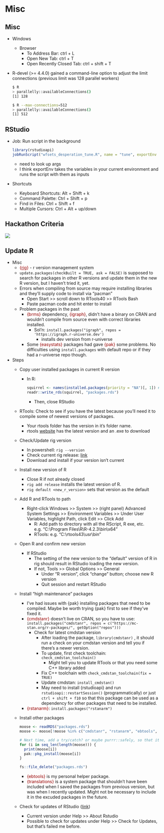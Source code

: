 # Misc {#sec-misc .unnumbered}

## Misc {#sec-misc-misc .unnumbered}

-   Windows

    -   Browser
        -   To Address Bar: ctrl + L
        -   Open New Tab: ctrl + T
        -   Open Recently Closed Tab: ctrl + shift + T

-   R-devel (\>= 4.4.0) gained a command-line option to adjust the limit connections (previous limit was 128 parallel workers)

    ``` bash
    $ R
    > parallelly::availableConnections()
    [1] 128

    $ R --max-connections=512
    > parallelly::availableConnections()
    [1] 512
    ```

## RStudio {#sec-misc-rstud .unnumbered}

-   Job: Run script in the background

    ``` r
    library(rstudioapi)
    jobRunScript("wfsets_desperation_tune.R", name = "tune", exportEnv = "R_GlobalEnv")
    ```

    -   need to look up args
    -   I think exportEnv takes the variables in your current environment and runs the script with them as inputs

-   Shortcuts

    -   Keyboard Shortcuts: Alt + Shift + k
    -   Command Palette: Ctrl + Shift + p
    -   Find in Files: Ctrl + Shift + f
    -   Multiple Cursors: Ctrl + Alt + up/down

## Hackathon Criteria {#sec-misc-hack .unnumbered}

![](./_resources/Misc.resources/1-fPKRR5rUDIXzC_b85HeBzg.jpeg)

## Update R {#sec-misc-update .unnumbered}

-   Misc
    -   [{]{style="color: #990000"}[rig](https://github.com/r-lib/rig){style="color: #990000"}[}]{style="color: #990000"} - r version management system
    -   `update.packages(checkBuilt = TRUE, ask = FALSE)` is supposed to search for packages in other R versions and update them in the new R version, but I haven't tried it, yet.
    -   Errors when compiling from source may require installing libraries and they'll supply code to install via "pacman"
        -   Open Start \>\> scroll down to RTools40 \>\> RTools Bash
        -   Paste pacman code and hit enter to install
    -   Problem packages in the past
        -   [{brms}]{style="color: #990000"} dependency, [{igraph}]{style="color: #990000"}, didn't have a binary on CRAN and wouldn't compile from source even with correct libraries installed.
            -   Sol'n: `install.packages("igraph", repos = 'https://igraph.r-universe.dev')`
                -   installs dev version from r-universe
        -   Some [{easystats}]{style="color: #990000"} packages had gave [{pak}]{style="color: #990000"} some problems. No difficulties using `install.packages` with default repo or if they had a r-universe repo though.
-   Steps
    -   Copy user installed packages in current R version

        -   In R:

            ``` r
            squirrel <- names(installed.packages(priority = "NA")[, 1]) # user installed packages
            readr::write_rds(squirrel, "packages.rds")
            ```

            -   Then, close RStudio

    -   RTools: Check to see if you have the latest because you'll need it to compile some of newest versions of packages.

        -   Your rtools folder has the version in it's folder name.
        -   rtools [website](https://cran.r-project.org/bin/windows/Rtools/) has the latest version and an .exe to download

    -   Check/Update rig version

        -   In powershell: `rig --version`
        -   Check current rig release: [link](https://github.com/r-lib/rig/releases)
        -   Download and install if your version isn't current

    -   Install new version of R

        -   Close R if not already closed
        -   `rig add release` installs the latest version of R.
        -   `rig default <new_r_version>` sets that version as the default

    -   Add R and RTools to path

        -   Right-click Windows \>\> System \>\> (right panel) Advanced System Settings \>\> Environment Variables \>\> Under User Variables, highlight Path, click Edit \>\> Click Add
            -   R: Add path to directory with all the RScript, R exe, etc. e.g. "C:\\Program Files\\R\\R-4.2.3\\bin\\x64"
            -   RTools: e.g. "C:\\rtools43\\usr\\bin"

    -   Open R and confirm new version

        -   If RStudio
            -   The setting of the new version to the "default" version of R in rig should result in RStudio loading the new version.
            -   If not, Tools \>\> Global Options \>\> General
                -   Under "R version", click "change" button; choose new R version
                -   Quit session and restart RStudio

    -   Install "high maintenance" packages

        -   I've had issues with {pak} installing packages that need to be compiled. Maybe be worth trying {pak} first to see if they've fixed it.
        -   [{cmdstanr}]{style="color: #990000"} doesn't live on CRAN, so you have to use: `install.packages("cmdstanr", repos = c("https://mc-stan.org/r-packages/", getOption("repos")))`
            -   Check for latest cmdstan version
                -   After loading the package, `library(cmdstanr)` , it should run a check on your cmdstan version and tell you if there's a newer version.
                -   To update, first check toolchain: `check_cmdstan_toolchain()`
                    -   Might tell you to update RTools or that you need some C++ library added
                -   Fix C++ toolchain with `check_cmdstan_toolchain(fix = TRUE)`
                -   Update cmdstan: `install_cmdstan()`
                -   May need to install {rstudioapi} and run `rstudioapi::restartSession()` (programmatically) or just `ctrl + shift + f10` so that this package can be used as a dependency for other packages that need to be installed.
        -   [{rstanarm}]{style="color: #990000"}: `install.packages("rstanarm")`

    -   Install other packages

        ``` r
        moose <- readRDS("packages.rds")
        moose <- moose[!moose %in% c("cmdstanr", "rstanarm", "ebtools", "translations", "<RStudio add-ins>")]

        # Next time, add a try/catch? or maybe purrr::safely, so that it continues through errors. Also, need to log pkgs that do error.
        for (i in seq_len(length(moose))) {
          print(moose[i])
          pak::pkg_install(moose[i])
        }

        fs::file_delete("packages.rds")
        ```

        -   [{ebtools}]{style="color: #990000"} is my personal helper package.
        -   [{translations}]{style="color: #990000"} is a system package that shouldn't have been included when I saved the packages from previous version, but was when I recently updated. Might not be necessary to include it in the excuded packages in the future.

    -   Check for updates of RStudio ([link](https://posit.co/download/rstudio-desktop/))
        -   Current version under Help >> About Rstudio
        -   Possible to check for updates under Help >> Check for Updates, but that's failed me before.
